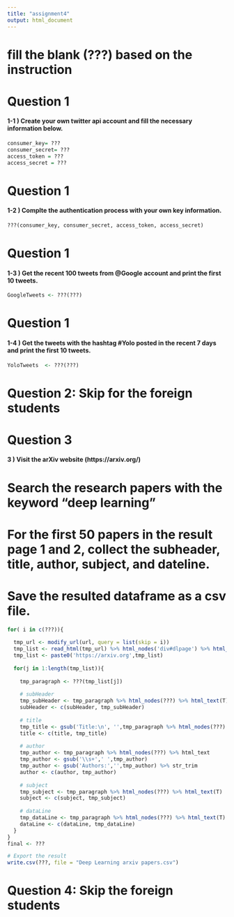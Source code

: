 ```yaml
---
title: "assignment4"
output: html_document
---
```


# fill the blank (???) based on the instruction

# Question 1
#### 1-1 ) Create your own twitter api account and fill the necessary information below.
```r
consumer_key= ???
consumer_secret= ???
access_token = ???
access_secret = ???
```

# Question 1
#### 1-2 ) Complte the authentication process with your own key information.
```r
???(consumer_key, consumer_secret, access_token, access_secret)
```

# Question 1
#### 1-3 ) Get the recent 100 tweets from @Google account and print the first 10 tweets.
```r
GoogleTweets <- ???(???)
```

# Question 1
#### 1-4 ) Get the tweets with the hashtag #Yolo posted in the recent 7 days and print the first 10 tweets.

```r
YoloTweets  <- ???(???)
```

# Question 2: Skip for the foreign students

# Question 3  
#### 3 ) Visit the arXiv website (https://arxiv.org/)
# Search the research papers with the keyword "deep learning"
# For the first 50 papers in the result page 1 and 2, collect the subheader, title, author, subject, and dateline.
# Save the resulted dataframe as a csv file.
```r

for( i in c(???)){
  
  tmp_url <- modify_url(url, query = list(skip = i))
  tmp_list <- read_html(tmp_url) %>% html_nodes('div#dlpage') %>% html_nodes('a[title="Abstract"]') %>% html_attr('href')
  tmp_list <- paste0('https://arxiv.org',tmp_list)
  
  for(j in 1:length(tmp_list)){
    
    tmp_paragraph <- ???(tmp_list[j])
    
    # subHeader
    tmp_subHeader <- tmp_paragraph %>% html_nodes(???) %>% html_text(T)
    subHeader <- c(subHeader, tmp_subHeader)
    
    # title
    tmp_title <- gsub('Title:\n', '',tmp_paragraph %>% html_nodes(???) %>% html_text(T))
    title <- c(title, tmp_title)
    
    # author
    tmp_author <- tmp_paragraph %>% html_nodes(???) %>% html_text
    tmp_author <- gsub('\\s+',' ',tmp_author)
    tmp_author <- gsub('Authors:','',tmp_author) %>% str_trim
    author <- c(author, tmp_author)  
    
    # subject
    tmp_subject <- tmp_paragraph %>% html_nodes(???) %>% html_text(T)
    subject <- c(subject, tmp_subject)
    
    # dataLine
    tmp_dataLine <- tmp_paragraph %>% html_nodes(???) %>% html_text(T)
    dataLine <- c(dataLine, tmp_dataLine)
  }
}
final <- ???

# Export the result
write.csv(???, file = "Deep Learning arxiv papers.csv")
```

# Question 4: Skip the foreign students
